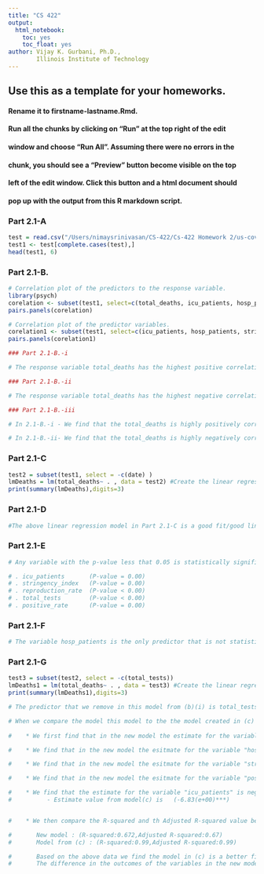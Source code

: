 ```yaml
---
title: "CS 422"
output: 
  html_notebook:
    toc: yes
    toc_float: yes
author: Vijay K. Gurbani, Ph.D., 
        Illinois Institute of Technology
---
```


<!-- More information in R Markdown can be found at:
1. https://www.ssc.wisc.edu/sscc/pubs/RFR/RFR_RMarkdown.html  This is 
   the place to start since it is a short tutorial.
2. https://rmarkdown.rstudio.com/index.html This contains a longer 
   tutorial.  Take a look at the cheatsheet in 
   https://rmarkdown.rstudio.com/lesson-15.html, it is a concise 
   reference of R Markdown on two pages.
<-->

## Use this as a template for your homeworks.
#### Rename it to firstname-lastname.Rmd.
#### Run all the chunks by clicking on "Run" at the top right of the edit 
#### window and choose "Run All".  Assuming there were no errors in the
#### chunk, you should see a "Preview" button become visible on the top
#### left of the edit window.  Click this button and a html document should
#### pop up with the output from this R markdown script.

### Part 2.1-A
```r
test = read.csv("/Users/nimaysrinivasan/CS-422/Cs-422 Homework 2/us-covid-deaths.csv", header = TRUE)
test1 <- test[complete.cases(test),]
head(test1, 6)
```
### Part 2.1-B.
```r
# Correlation plot of the predictors to the response variable.
library(psych)
corelation <- subset(test1, select=c(total_deaths, icu_patients, hosp_patients, stringency_index, reproduction_rate, total_tests, positive_rate))
pairs.panels(corelation)

# Correlation plot of the predictor variables.
corelation1 <- subset(test1, select=c(icu_patients, hosp_patients, stringency_index, reproduction_rate, total_tests, positive_rate))
pairs.panels(corelation1)

### Part 2.1-B.-i

# The response variable total_deaths has the highest positive correlation with total_tests, and the correlation coefficient between these two variables is 0.99.

### Part 2.1-B.-ii

# The response variable total_deaths has the highest negative correlation with stringency_index, and the correlation coefficient between these two variables is -0.66.

### Part 2.1-B.-iii

# In 2.1-B.-i - We find that the total_deaths is highly positively correlated to the total_tests variable (Correlation value=0.99). The total_tests variable is the total tests for covid-19. This correlation can be interpreted as any person who was infected and died due to covid-19 would have taken the covid-19 test. And without confirming whether the person was infected or not a death cannot be attributed to covid-19. Thus we see a highly positive correlation between total tests and total_deaths.

# In 2.1-B.-ii- We find that the total_deaths is highly negatively correlated to the stringency_index variable (Correlation value=-0.66). The stringency_index variable is the restrictions and additional efforts taken by the government in response to the covid-19 outbreak. This can be interpreted as more stringent/strict the government(like school closures, workplace closures, and travel bans) is, the less the number of deaths attributed to covid-19 as this reduces the peoples exposure to the covid-19 strain. Thus we see a highly negative correlation between total tests and stringency_index.   
```

### Part 2.1-C
```r
test2 = subset(test1, select = -c(date) )
lmDeaths = lm(total_deaths~ . , data = test2) #Create the linear regression
print(summary(lmDeaths),digits=3)
```

### Part 2.1-D
```r
#The above linear regression model in Part 2.1-C is a good fit/good linear regression model. As when we take into consideration the R-squared and th Adjusted R-squared value (R-squared:0.99,Adjusted R-squared:0.99). This value is close to 100% and this represents that the model explains all the variation in the the response variable around its mean thus its a good fit and is a good linear regression model.    
```


### Part 2.1-E
```r
# Any variable with the p-value less that 0.05 is statistically significant.The following predictors are statistically significant in the summary of the model as their p-value is less that 0.05.

# . icu_patients       (P-value = 0.00)
# . stringency_index   (P-value = 0.00)
# . reproduction_rate  (P-value < 0.00)
# . total_tests        (P-value < 0.00)
# . positive_rate      (P-value = 0.00)
```

### Part 2.1-F
```r
# The variable hosp_patients is the only predictor that is not statistically significant(P-value=0.38). This value is greater that 0.05 and thus it is statistically insignificant.
```

### Part 2.1-G
```r
test3 = subset(test2, select = -c(total_tests))
lmDeaths1 = lm(total_deaths~ . , data = test3) #Create the linear regression
print(summary(lmDeaths1),digits=3)

# The predictor that we remove in this model from (b)(i) is total_tests.

# When we compare the model this model to the the model created in (c) we find a few difference, the differences are stated below:
   
#    * We first find that in the new model the estimate for the variable "reproduction_rate" is positive and insignificant(6.24(e+04)) compared to the model in (c) where the estimate was negative and highly significant (-9.91(e+04)***).

#    * We find that in the new model the esitmate for the variable "hosp_patients" is positive and highly significant (1.51(e+01)***) compared to the model in (c) where the estimate was positive but insignificant(1.91(e-01)).

#    * We find that in the new model the esitmate for the variable "stringency_index" is negative and highly significant (-2.05(e+04)***) compared to the model in (c) where the estimate was positive and highly significant (1.55(e+03)***).

#    * We find that in the new model the esitmate for the variable "positive_rate" is negative and highly significant (-6.55(e+06)***) compared to the model in (c) where the estimate was positive and highly significant(9.22(e+05)***).

#    * We find that the estimate for the variable "icu_patients" is negative and highly significant in both the models.          - Estimate value from new model is  (-3.13(e+01)***)
#          - Estimate value from model(c) is   (-6.83(e+00)***)


#    * We then compare the R-squared and th Adjusted R-squared value between the two models 

#       New model : (R-squared:0.672,Adjusted R-squared:0.67)
#       Model from (c) : (R-squared:0.99,Adjusted R-squared:0.99)

#       Based on the above data we find the model in (c) is a better fit compared to the new model. 
#       The difference in the outcomes of the variables in the new model is due to the removal of total_tests.
```


